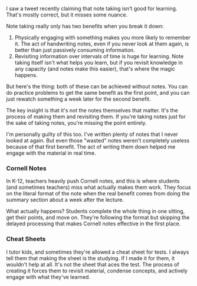 



I saw a tweet recently claiming that note taking isn't good for learning. That's mostly correct, but it misses some nuance.

Note taking really only has two benefits when you break it down:

1. Physically engaging with something makes you more likely to remember it. The act of handwriting notes, even if you never look at them again, is better than just passively consuming information.
1. Revisiting information over intervals of time is huge for learning. Note taking itself isn't what helps you learn, but if you revisit knowledge in any capacity (and notes make this easier), that's where the magic happens.

But here's the thing: both of these can be achieved without notes. You can do practice problems to get the same benefit as the first point, and you can just rewatch something a week later for the second benefit.

The key insight is that it's not the notes themselves that matter. It's the process of making them and revisiting them. If you're taking notes just for the sake of taking notes, you're missing the point entirely.

I'm personally guilty of this too. I've written plenty of notes that I never looked at again. But even those "wasted" notes weren't completely useless because of that first benefit. The act of writing them down helped me engage with the material in real time.

### Cornell Notes

In K-12, teachers heavily push Cornell notes, and this is where students (and sometimes teachers) miss what actually makes them work. They focus on the literal format of the note when the real benefit comes from doing the summary section about a week after the lecture.

What actually happens? Students complete the whole thing in one sitting, get their points, and move on. They're following the format but skipping the delayed processing that makes Cornell notes effective in the first place.

### Cheat Sheets

I tutor kids, and sometimes they're allowed a cheat sheet for tests. I always tell them that making the sheet is the studying. If I made it for them, it wouldn't help at all. It's not the sheet that aces the test. The process of creating it forces them to revisit material, condense concepts, and actively engage with what they've learned.